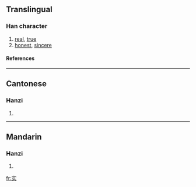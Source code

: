 {{see|實}}

==Translingual==
===Han character===
{{Han char|rn=40|rad=宀|as=05|sn=8|four=|canj=十卜大 (JYK)}}
# [[real]], [[true]]
# [[honest]], [[sincere]]
====References====
{{Han ref|kx=0284.081|dkj=07123|dj=0561.090|hdz=20923.020|uh=5B9E|ud=23454}}
----
==Cantonese==
===Hanzi===
{{yue-hanzi|jyut=|y=sat6}}
# {{defn|Cantonese}}
----
==Mandarin==
===Hanzi===
{{cmn-hanzi|tra=實|pin=[[shí]] (shi2)|wg=shih<sup>2</sup>}}
# {{defn|Mandarin}}

[[fr:实]]